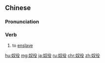 ==Chinese==
{{zh-forms}}

===Pronunciation===
{{zh-pron
|m=núyì
|c=nou4 jik6
|h=pfs=nù-yi̍t
|mn=qz:lô͘-ia̍k/tw,xm,zz:lô͘-e̍k/zz:nô͘-e̍k
|cat=v
}}

===Verb===
{{zh-verb}}

# to [[enslave]]

[[hu:奴役]]
[[mg:奴役]]
[[ja:奴役]]
[[ru:奴役]]
[[chr:奴役]]
[[zh:奴役]]